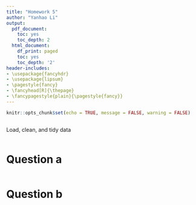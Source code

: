 ```yaml
---
title: "Homework 5" 
author: "Yanhao Li"
output:
  pdf_document:
    toc: yes
    toc_depth: 2
  html_document:
    df_print: paged
    toc: yes
    toc_depth: '2'
header-includes:
- \usepackage{fancyhdr}
- \usepackage{lipsum}
- \pagestyle{fancy}
- \fancyhead[R]{\thepage}
- \fancypagestyle{plain}{\pagestyle{fancy}}
--- 
```


```r
knitr::opts_chunk$set(echo = TRUE, message = FALSE, warning = FALSE)
```


\newpage

```r

```

Load, clean, and tidy data

```r

```

# Question a

```r

```



# Question b

```r

```

